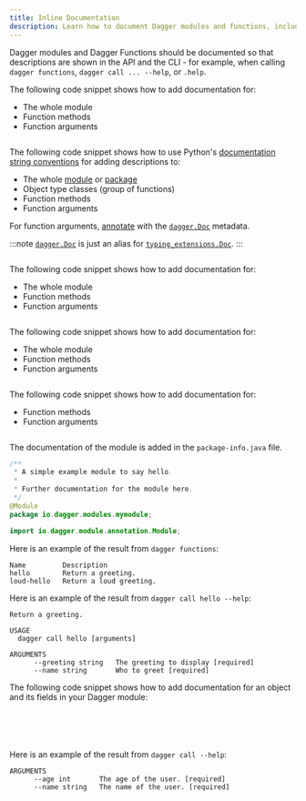 ```yaml
---
title: Inline Documentation
description: Learn how to document Dagger modules and functions, including how to add descriptions for modules, functions, and arguments in Go, Python, TypeScript, PHP, and Java.
---
```





Dagger modules and Dagger Functions should be documented so that descriptions are shown in the API and the CLI - for example, when calling `dagger functions`, `dagger call ... --help`, or `.help`.

<Tabs groupId="language" queryString="sdk">
<TabItem value="go" label="Go">

The following code snippet shows how to add documentation for:

- The whole module
- Function methods
- Function arguments

```go file=../snippets/documentation/go/main.go
```

</TabItem>
<TabItem value="python" label="Python">

The following code snippet shows how to use Python's [documentation string conventions](https://peps.python.org/pep-0008/#documentation-strings) for adding descriptions to:
- The whole [module](https://docs.python.org/3/tutorial/modules.html) or [package](https://docs.python.org/3/tutorial/modules.html#packages)
- Object type classes (group of functions)
- Function methods
- Function arguments

For function arguments, [annotate](https://peps.python.org/pep-0727/#specification) with the [`dagger.Doc`](https://dagger-io.readthedocs.io/en/latest/module.html#dagger.Doc) metadata.

:::note
[`dagger.Doc`](https://dagger-io.readthedocs.io/en/latest/module.html#dagger.Doc) is just an alias for [`typing_extensions.Doc`](https://typing-extensions.readthedocs.io/en/latest/#Doc).
:::

```python file=../snippets/documentation/python/main.py
```

</TabItem>
<TabItem value="typescript" label="TypeScript">

The following code snippet shows how to add documentation for:
- The whole module
- Function methods
- Function arguments

```typescript file=../snippets/documentation/typescript/index.ts
```

</TabItem>
<TabItem value="php" label="PHP">

The following code snippet shows how to add documentation for:

- The whole module
- Function methods
- Function arguments

```php file=../snippets/documentation/php/main/src/MyModule.php
```

</TabItem>
<TabItem value="java" label="Java">

The following code snippet shows how to add documentation for:

- Function methods
- Function arguments

```java file=../snippets/documentation/java/main/MyModule.java
```

The documentation of the module is added in the `package-info.java` file.

```java
/**
 * A simple example module to say hello.
 *
 * Further documentation for the module here.
 */
@Module
package io.dagger.modules.mymodule;

import io.dagger.module.annotation.Module;

```

</TabItem>
</Tabs>

Here is an example of the result from `dagger functions`:

```
Name         Description
hello        Return a greeting.
loud-hello   Return a loud greeting.
```

Here is an example of the result from `dagger call hello --help`:

```
Return a greeting.

USAGE
  dagger call hello [arguments]

ARGUMENTS
      --greeting string   The greeting to display [required]
      --name string       Who to greet [required]
```


The following code snippet shows how to add documentation for an object and its fields in your Dagger module:

<Tabs groupId="language" queryString="sdk">
<TabItem value="go" label="Go">

```go file=../snippets/documentation/go/object.go
```

</TabItem>
<TabItem value="python" label="Python">

```python file=../snippets/documentation/python/object.py
```

</TabItem>
<TabItem value="typescript" label="TypeScript">

```typescript file=../snippets/documentation/typescript/object.ts
```

</TabItem>
<TabItem value="php" label="PHP">

```php file=../snippets/documentation/php/object/src/MyModule.php
```

</TabItem>
<TabItem value="java" label="Java">

```java file=../snippets/documentation/java/object/MyModule.java
```

</TabItem>
</Tabs>

Here is an example of the result from `dagger call --help`:

```
ARGUMENTS
      --age int       The age of the user. [required]
      --name string   The name of the user. [required]
```
